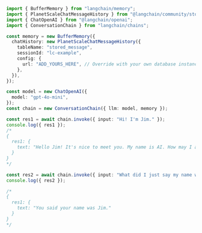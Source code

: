```typescript
import { BufferMemory } from "langchain/memory";
import { PlanetScaleChatMessageHistory } from "@langchain/community/stores/message/planetscale";
import { ChatOpenAI } from "@langchain/openai";
import { ConversationChain } from "langchain/chains";

const memory = new BufferMemory({
  chatHistory: new PlanetScaleChatMessageHistory({
    tableName: "stored_message",
    sessionId: "lc-example",
    config: {
      url: "ADD_YOURS_HERE", // Override with your own database instance's URL
    },
  }),
});

const model = new ChatOpenAI({
  model: "gpt-4o-mini",
});
const chain = new ConversationChain({ llm: model, memory });

const res1 = await chain.invoke({ input: "Hi! I'm Jim." });
console.log({ res1 });
/*
{
  res1: {
    text: "Hello Jim! It's nice to meet you. My name is AI. How may I assist you today?"
  }
}
*/

const res2 = await chain.invoke({ input: "What did I just say my name was?" });
console.log({ res2 });

/*
{
  res1: {
    text: "You said your name was Jim."
  }
}
*/
```
